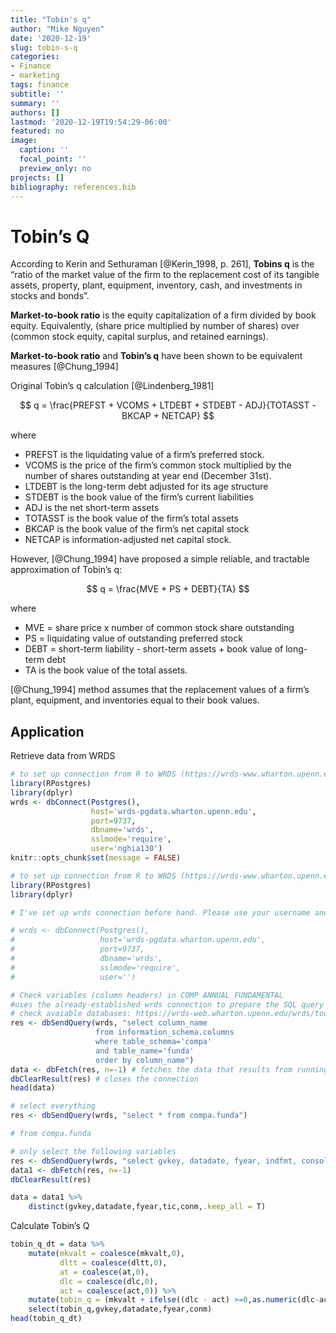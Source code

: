 ```yaml
---
title: "Tobin's q"
author: "Mike Nguyen"
date: '2020-12-19'
slug: tobin-s-q
categories:
- Finance
- marketing
tags: finance
subtitle: ''
summary: ''
authors: []
lastmod: '2020-12-19T19:54:29-06:00'
featured: no
image:
  caption: ''
  focal_point: ''
  preview_only: no
projects: []
bibliography: references.bib
---
```


# Tobin's Q

According to Kerin and Sethuraman [@Kerin_1998, p. 261], **Tobins q** is the "ratio of the market value of the firm to the replacement cost of its tangible assets, property, plant, equipment, inventory, cash, and investments in stocks and bonds".  

**Market-to-book ratio** is the equity capitalization of a firm divided by book equity. Equivalently, (share price multiplied by number of shares) over (common stock equity, capital surplus, and retained earnings).  


**Market-to-book ratio** and **Tobin's q** have been shown to be equivalent measures [@Chung_1994] 

Original Tobin's q calculation [@Lindenberg_1981]  

$$
q = \frac{PREFST + VCOMS + LTDEBT + STDEBT - ADJ}{TOTASST - BKCAP + NETCAP}
$$

where  

 * PREFST is the liquidating value of a firm's preferred stock.  
 * VCOMS is the price of the firm's common stock multiplied by the number of shares outstanding at year end (December 31st).  
 * LTDEBT is the long-term debt adjusted for its age structure 
 * STDEBT is the book value of the firm's current liabilities  
 * ADJ is the net short-term assets  
 * TOTASST is the book value of the firm's total assets  
 * BKCAP is the book value of the firm's net capital stock  
 * NETCAP is information-adjusted net capital stock.  


However, [@Chung_1994] have proposed a simple reliable, and tractable approximation of Tobin's q:  

$$
q = \frac{MVE + PS + DEBT}{TA}
$$

where  

 * MVE = share price x number of common stock share outstanding 
 * PS = liquidating value of outstanding preferred stock  
 * DEBT = short-term liability - short-term assets + book value of long-term debt  
 * TA is the book value of the total assets.  

[@Chung_1994] method assumes that the replacement values of a firm's plant, equipment, and inventories equal to their book values. 

## Application

Retrieve data from WRDS

```r
# to set up connection from R to WRDS (https://wrds-www.wharton.upenn.edu/pages/support/programming-wrds/programming-r/r-from-your-computer/)
library(RPostgres)
library(dplyr)
wrds <- dbConnect(Postgres(),
                  host='wrds-pgdata.wharton.upenn.edu',
                  port=9737,
                  dbname='wrds',
                  sslmode='require',
                  user='nghia130')
knitr::opts_chunk$set(message = FALSE)
```



```r
# to set up connection from R to WRDS (https://wrds-www.wharton.upenn.edu/pages/support/programming-wrds/programming-r/r-from-your-computer/)
library(RPostgres)
library(dplyr)

# I've set up wrds connection before hand. Please use your username and password here.

# wrds <- dbConnect(Postgres(),
#                   host='wrds-pgdata.wharton.upenn.edu',
#                   port=9737,
#                   dbname='wrds',
#                   sslmode='require',
#                   user='')

# Check variables (column headers) in COMP ANNUAL FUNDAMENTAL
#uses the already-established wrds connection to prepare the SQL query string and save the query as the result res.
# check avaiable databases: https://wrds-web.wharton.upenn.edu/wrds/tools/variable.cfm?vendor_id=7
res <- dbSendQuery(wrds, "select column_name
                   from information_schema.columns
                   where table_schema='compa'
                   and table_name='funda'
                   order by column_name")
data <- dbFetch(res, n=-1) # fetches the data that results from running the query res against wrds and stores it as data
dbClearResult(res) # closes the connection
head(data)

# select everything
res <- dbSendQuery(wrds, "select * from compa.funda")

# from compa.funda

# only select the following variables
res <- dbSendQuery(wrds, "select gvkey, datadate, fyear, indfmt, consol, popsrc, datafmt, tic, cusip, conm, curcd, fyr, act, at, bkvlps, ceq, ch, che, dltt, dlc, emp, np, exchg, cik, costat, naicsh,mkvalt from compa.funda") #check variables from (https://wrds-web.wharton.upenn.edu/wrds/ds/comp/funda/index.cfm?navId=80)
data1 <- dbFetch(res, n=-1)
dbClearResult(res)

data = data1 %>%
    distinct(gvkey,datadate,fyear,tic,conm,.keep_all = T)
```


Calculate Tobin's Q

```r
tobin_q_dt = data %>%
    mutate(mkvalt = coalesce(mkvalt,0),
           dltt = coalesce(dltt,0),
           at = coalesce(at,0),
           dlc = coalesce(dlc,0),
           act = coalesce(act,0)) %>%
    mutate(tobin_q = (mkvalt + ifelse((dlc - act) >=0,as.numeric(dlc-act),0) + dltt)/at ) %>% #follow Chung (1994) (sum of stocks (preferred + common) + debt(short-term liabilities - short-term assets + long-term debt))/(total assets) # note: take only excess of short-term liabilities over short-term assets to be included in debt. 
    select(tobin_q,gvkey,datadate,fyear,conm)
head(tobin_q_dt)
```

